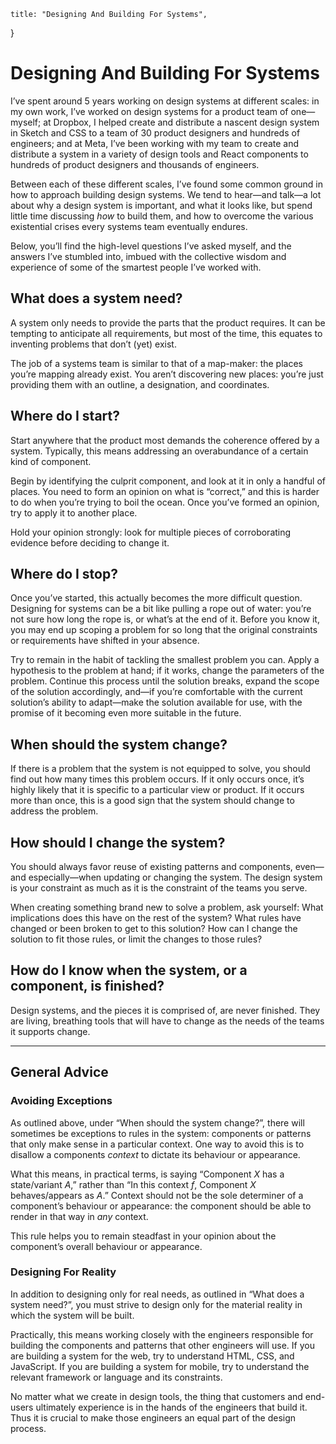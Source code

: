     title: "Designing And Building For Systems",
}

# Designing And Building For Systems

I’ve spent around 5 years working on design systems at different scales: in my
own work, I’ve worked on design systems for a product team of one—myself; at
Dropbox, I helped create and distribute a nascent design system in Sketch and
CSS to a team of 30 product designers and hundreds of engineers; and at Meta,
I’ve been working with my team to create and distribute a system in a variety of
design tools and React components to hundreds of product designers and thousands
of engineers.

Between each of these different scales, I’ve found some common ground in how to
approach building design systems. We tend to hear—and talk—a lot about why a
design system is important, and what it looks like, but spend little time
discussing _how_ to build them, and how to overcome the various existential
crises every systems team eventually endures.

Below, you’ll find the high-level questions I’ve asked myself, and the answers
I’ve stumbled into, imbued with the collective wisdom and experience of some of
the smartest people I’ve worked with.

## What does a system need?

A system only needs to provide the parts that the product requires. It can be
tempting to anticipate all requirements, but most of the time, this equates to
inventing problems that don’t (yet) exist.

The job of a systems team is similar to that of a map-maker: the places you’re
mapping already exist. You aren’t discovering new places: you’re just providing
them with an outline, a designation, and coordinates.

## Where do I start?

Start anywhere that the product most demands the coherence offered by a system.
Typically, this means addressing an overabundance of a certain kind of
component.

Begin by identifying the culprit component, and look at it in only a handful of
places. You need to form an opinion on what is “correct,” and this is harder to
do when you’re trying to boil the ocean. Once you’ve formed an opinion, try to
apply it to another place.

Hold your opinion strongly: look for multiple pieces of corroborating evidence
before deciding to change it.

## Where do I stop?

Once you’ve started, this actually becomes the more difficult question.
Designing for systems can be a bit like pulling a rope out of water: you’re not
sure how long the rope is, or what’s at the end of it. Before you know it, you
may end up scoping a problem for so long that the original constraints or
requirements have shifted in your absence.

Try to remain in the habit of tackling the smallest problem you can. Apply a
hypothesis to the problem at hand; if it works, change the parameters of the
problem. Continue this process until the solution breaks, expand the scope of
the solution accordingly, and—if you’re comfortable with the current solution’s
ability to adapt—make the solution available for use, with the promise of it
becoming even more suitable in the future.

## When should the system change?

If there is a problem that the system is not equipped to solve, you should find
out how many times this problem occurs. If it only occurs once, it’s highly
likely that it is specific to a particular view or product. If it occurs more
than once, this is a good sign that the system should change to address the
problem.

## How should I change the system?

You should always favor reuse of existing patterns and components, even—and
especially—when updating or changing the system. The design system is your
constraint as much as it is the constraint of the teams you serve.

When creating something brand new to solve a problem, ask yourself: What
implications does this have on the rest of the system? What rules have changed
or been broken to get to this solution? How can I change the solution to fit
those rules, or limit the changes to those rules?

## How do I know when the system, or a component, is finished?

Design systems, and the pieces it is comprised of, are never finished. They are
living, breathing tools that will have to change as the needs of the teams it
supports change.

---

## General Advice

### Avoiding Exceptions

As outlined above, under “When should the system change?”, there will sometimes
be exceptions to rules in the system: components or patterns that only make
sense in a particular context. One way to avoid this is to disallow a components
_context_ to dictate its behaviour or appearance.

What this means, in practical terms, is saying “Component _X_ has a
state/variant _A_,” rather than “In this context _f_, Component _X_
behaves/appears as _A_.” Context should not be the sole determiner of a
component’s behaviour or appearance: the component should be able to render in
that way in _any_ context.

This rule helps you to remain steadfast in your opinion about the component’s
overall behaviour or appearance.

### Designing For Reality

In addition to designing only for real needs, as outlined in “What does a system
need?”, you must strive to design only for the material reality in which the
system will be built.

Practically, this means working closely with the engineers responsible for
building the components and patterns that other engineers will use. If you are
building a system for the web, try to understand HTML, CSS, and JavaScript. If
you are building a system for mobile, try to understand the relevant framework
or language and its constraints.

No matter what we create in design tools, the thing that customers and end-users
ultimately experience is in the hands of the engineers that build it. Thus it is
crucial to make those engineers an equal part of the design process.
